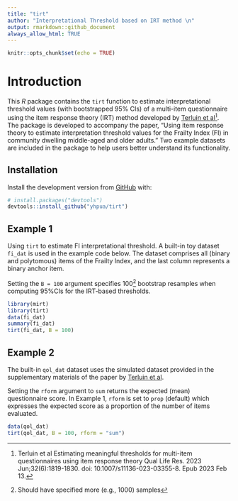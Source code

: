```yaml
---
title: "tirt"
author: "Interpretational Threshold based on IRT method \n"
output: rmarkdown::github_document
always_allow_html: TRUE
---
```


```r
knitr::opts_chunk$set(echo = TRUE)
```

# Introduction

This $R$ package contains the `tirt` function to estimate interpretational threshold values (with bootstrapped 95% CIs) of a multi-item questionnaire using the item response theory (IRT) method developed by [Terluin et al[^1]](https://pubmed.ncbi.nlm.nih.gov/36780033/). The package is developed to accompany the paper, "Using item response theory to estimate interpretation threshold values for the Frailty Index (FI) in community dwelling middle-aged and older adults."  Two example datasets are included in the package to help users better understand its functionality. 


[^1]: Terluin et al Estimating meaningful thresholds for multi-item questionnaires using item response theory Qual Life Res. 2023 Jun;32(6):1819-1830. doi: 10.1007/s11136-023-03355-8. Epub 2023 Feb 13.



## Installation
Install the development version from [GitHub](https://github.com/yhpua/tirt) with:

``` r
# install.packages("devtools")
devtools::install_github("yhpua/tirt")
```

## Example 1
Using `tirt` to estimate FI interpretational threshold. A built-in toy dataset `fi_dat` is used in the example code below. The dataset comprises all (binary and polytomous) items of the Frailty Index, and the last column represents a binary anchor item.   

Setting the `B = 100` argument specifies 100[^2] bootstrap resamples when computing 95%CIs for the IRT-based thresholds.  

[^2]: Should have specified more (e.g., $1000$) samples

```r
library(mirt)
library(tirt)
data(fi_dat)
summary(fi_dat)
tirt(fi_dat, B = 100)  
```


## Example 2
The built-in `qol_dat` dataset uses the simulated dataset provided in the supplementary materials of the paper by [Terluin et al](https://pubmed.ncbi.nlm.nih.gov/36780033/).    

Setting the `rform` argument to `sum` returns the expected (mean) questionnaire score. In Example 1, `rform` is set to `prop` (default) which expresses the expected score as a proportion of the number of items evaluated.    

```r
data(qol_dat)
tirt(qol_dat, B = 100, rform = "sum")
```


 
